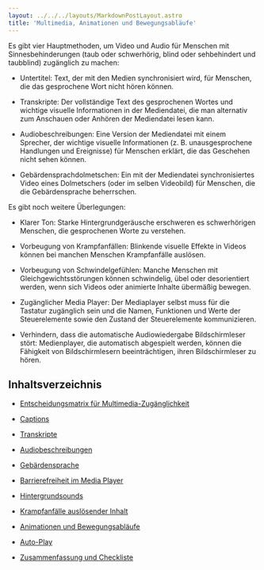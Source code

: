 ```yaml
---
layout: ../../../layouts/MarkdownPostLayout.astro
title: 'Multimedia, Animationen und Bewegungsabläufe'
---
```


Es gibt vier Hauptmethoden, um Video und Audio für Menschen mit Sinnesbehinderungen (taub oder schwerhörig, blind
oder sehbehindert und taubblind) zugänglich zu machen:

- Untertitel: Text, der mit den Medien synchronisiert wird, für Menschen, die das gesprochene Wort nicht
  hören können.

- Transkripte: Der vollständige Text des gesprochenen Wortes und wichtige visuelle Informationen in der
  Mediendatei, die man alternativ zum Anschauen oder Anhören der Mediendatei lesen kann.

- Audiobeschreibungen: Eine Version der Mediendatei mit einem Sprecher, der wichtige visuelle Informationen
  (z. B. unausgesprochene Handlungen und Ereignisse) für Menschen erklärt, die das Geschehen nicht sehen können.

- Gebärdensprachdolmetschen: Ein mit der Mediendatei synchronisiertes Video eines Dolmetschers (oder im selben
  Videobild) für Menschen, die die Gebärdensprache beherrschen.

Es gibt noch weitere Überlegungen:

- Klarer Ton: Starke Hintergrundgeräusche erschweren es schwerhörigen Menschen, die gesprochenen Worte zu
  verstehen.

- Vorbeugung von Krampfanfällen: Blinkende visuelle Effekte in Videos können bei manchen Menschen Krampfanfälle
  auslösen.

- Vorbeugung von Schwindelgefühlen: Manche Menschen mit Gleichgewichtsstörungen können schwindelig, übel oder
  desorientiert werden, wenn sich Videos oder animierte Inhalte übermäßig bewegen.

- Zugänglicher Media Player: Der Mediaplayer selbst muss für die Tastatur zugänglich sein und die Namen,
  Funktionen und Werte der Steuerelemente sowie den Zustand der Steuerelemente kommunizieren.

- Verhindern, dass die automatische Audiowiedergabe Bildschirmleser stört: Medienplayer, die automatisch abgespielt
  werden, können die Fähigkeit von Bildschirmlesern beeinträchtigen, ihren Bildschirmleser zu hören.

## Inhaltsverzeichnis

- [Entscheidungsmatrix für Multimedia-Zugänglichkeit](/tutorials/multimedia/entscheidungsmatrix)

- [Captions](/tutorials/multimedia/captions)

- [Transkripte](/tutorials/multimedia/transkripte)

- [Audiobeschreibungen](/tutorials/multimedia/audio-beschreibung)

- [Gebärdensprache](/tutorials/multimedia/gebaerdensprache)

- [Barrierefreiheit im Media Player](/tutorials/multimedia/barrierefreiheit-im-media-player)

- [Hintergrundsounds](/tutorials/multimedia/hintergrundsounds)

- [Krampfanfälle auslösender Inhalt](/tutorials/multimedia/krampfanfaelle-ausloesender-inhalt)

- [Animationen und Bewegungsabläufe](/tutorials/multimedia/animationen-und-bewegungsablaeufe)

- [Auto-Play](/tutorials/multimedia/auto-play)

- [Zusammenfassung und Checkliste](/tutorials/multimedia/zusammenfassung)

